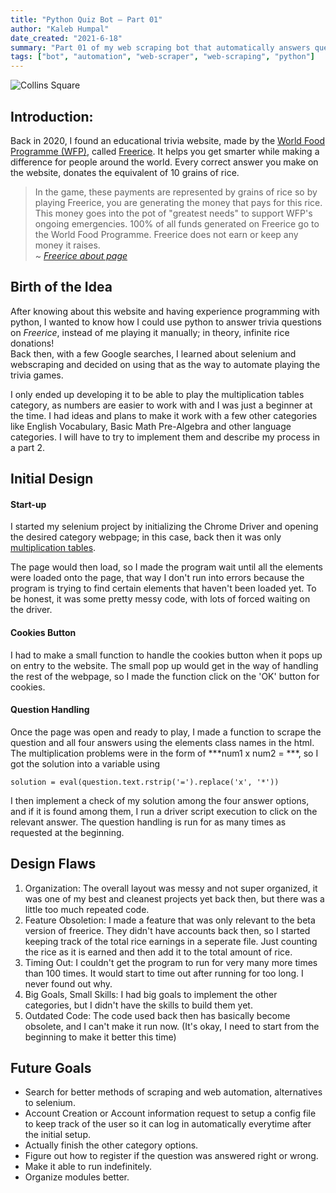 ```yaml
---
title: "Python Quiz Bot – Part 01"
author: "Kaleb Humpal"
date_created: "2021-6-18"
summary: "Part 01 of my web scraping bot that automatically answers questions on a website called 'freerice.com', a website made by the World Food Programme (WFP) that donates rice with every correct answer."
tags: ["bot", "automation", "web-scraper", "web-scraping", "python"]
---
```


<Image wide file="collins-square.jpg" alt="Collins Square" />

## Introduction:
Back in 2020, I found an educational trivia website, made by the [World Food Programme (WFP)](https://www.wfp.org/), called [Freerice](https://freerice.com/). It helps you get smarter while making a difference for people around the world. Every correct answer you make on the website, donates the equivalent of 10 grains of rice.

>In the game, these payments are represented by grains of rice so by 
>playing Freerice, you are generating the money that pays for this rice. 
>This money goes into the pot of "greatest needs" to support WFP's ongoing 
>emergencies. 100% of all funds generated on Freerice go to the World Food 
>Programme. Freerice does not earn or keep any money it raises.<br />
>~ *[Freerice about page](https://freerice.com/about)*

## Birth of the Idea
After knowing about this website and having experience programming with python, I wanted to know how I could use python to answer trivia questions on *Freerice*, instead of me playing it manually; in theory, infinite rice donations!<br />
Back then, with a few Google searches, I learned about selenium and webscraping and decided on using that as the way to automate playing the trivia games.

I only ended up developing it to be able to play the multiplication tables category, as numbers are easier to work with and I was just a beginner at the time. I had ideas and plans to make it work with a few other categories like English Vocabulary, Basic Math Pre-Algebra and other language categories. I will have to try to implement them and describe my process in a part 2.

## Initial Design

#### Start-up
I started my selenium project by initializing the Chrome Driver and opening the desired category webpage; in this case, back then it was only [multiplication tables](https://beta.freerice.com/categories/multiplication-table). 

The page would then load, so I made the program wait until all the elements were loaded onto the page, that way I don't run into errors because the program is trying to find certain elements that haven't been loaded yet. To be honest, it was some pretty messy code, with lots of forced waiting on the driver. 

#### Cookies Button
I had to make a small function to handle the cookies button when it pops up on entry to the website. The small pop up would get in the way of handling the rest of the webpage, so I made the function click on the 'OK' button for cookies. 

#### Question Handling
Once the page was open and ready to play, I made a function to scrape the question and all four answers using the elements class names in the html.
The multiplication problems were in the form of ***num1 x num2 = ***, so I got the solution into a variable using

    solution = eval(question.text.rstrip('=').replace('x', '*'))

I then implement a check of my solution among the four answer options, and if it is found among them, I run a driver script execution to click on the relevant answer. The question handling is run for as many times as requested at the beginning.

## Design Flaws
1. Organization: The overall layout was messy and not super organized, it was one of my best and cleanest projects yet back then, but there was a little too much repeated code. 
2. Feature Obsoletion: I made a feature that was only relevant to the beta version of freerice. They didn't have accounts back then, so I started keeping track of the total rice earnings in a seperate file. Just counting the rice as it is earned and then add it to the total amount of rice. 
3. Timing Out: I couldn't get the program to run for very many more times than 100 times. It would start to time out after running for too long. I never found out why.
4. Big Goals, Small Skills: I had big goals to implement the other categories, but I didn't have the skills to build them yet.
5. Outdated Code: The code used back then has basically become obsolete, and I can't make it run now. (It's okay, I need to start from the beginning to make it better this time)

## Future Goals
+ Search for better methods of scraping and web automation, alternatives to selenium.
+ Account Creation or Account information request to setup a config file to keep track of the user so it can log in automatically everytime after the initial setup.
+ Actually finish the other category options.
+ Figure out how to register if the question was answered right or wrong.
+ Make it able to run indefinitely.
+ Organize modules better.